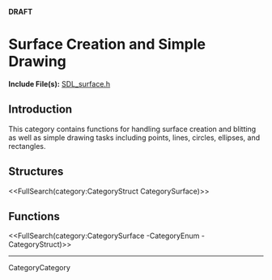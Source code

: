 <!-- #master-page:CategoryTemplate -->
<!-- #master-date:Unknown-Date -->
<!-- format wiki -->
<!-- language en -->
'''DRAFT'''

= Surface Creation and Simple Drawing =

'''Include File(s):'''  [http://hg.libsdl.org/SDL/file/tip/include/SDL_surface.h SDL_surface.h]


== Introduction ==

This category contains functions for handling surface creation and blitting as well as simple drawing tasks including points, lines, circles, ellipses, and rectangles.

== Structures ==
<<FullSearch(category:CategoryStruct CategorySurface)>>

== Functions ==

<<FullSearch(category:CategorySurface -CategoryEnum -CategoryStruct)>>

----
CategoryCategory
